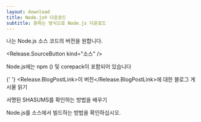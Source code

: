 ```yaml
---
layout: download
title: Node.js® 다운로드
subtitle: 원하는 방식으로 Node.js 다운로드
---
```


<section>
  나는 Node.js 소스 코드의 <Release.VersionDropdown /> 버전을 원합니다.

  <Release.SourceButton kind="소스" />
</section>

<section>
  Node.js에는 <LinkWithArrow href="https://npmjs.com">npm</LinkWithArrow> (<Release.NpmVersion />) 및 corepack이 포함되어 있습니다

{' '}
<Release.BlogPostLink>이 버전</Release.BlogPostLink>에 대한 블로그 게시물 읽기

서명된 SHASUMS를 확인하는 방법을 배우기

  <LinkWithArrow href="https://github.com/nodejs/node/blob/main/BUILDING.md#building-nodejs-on-supported-platforms">Node.js를 소스에서 빌드하는 방법</LinkWithArrow>을 확인하십시오.
</section>
